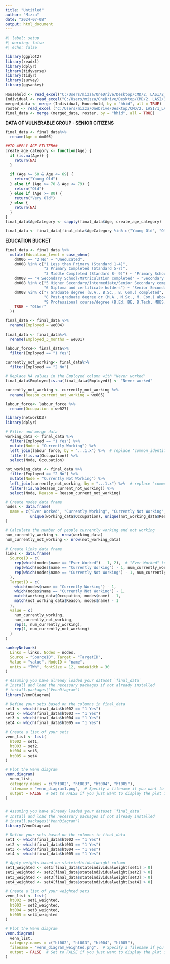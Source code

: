 ---
title: "Untitled"
author: "Mizza"
date: "2024-07-08"
output: html_document
---

```{r}
#| label: setup
#| warning: false
#| echo: false

library(ggplot2)
library(readxl)
library(dplyr)
library(tidyverse)
library(tidyr)
library(survey)
library(ggsankey)

Household <- read_excel("C:/Users/mizza/OneDrive/Desktop/CMD/2. LASI/2_LASI_W1_Household_v4 1.xlsx")
Individual <- read_excel("C:/Users/mizza/OneDrive/Desktop/CMD/2. LASI/3_LASI_W1_Individual_data 1.xlsx")
merged_data <- merge (Individual, Household, by = "hhid", all = TRUE)
roster <- read_excel ("C:/Users/mizza/OneDrive/Desktop/CMD/2. LASI/1_LASI_W1_HH_roster 1.xlsx")
final_data <- merge (merged_data, roster, by = "hhid", all = TRUE)
```



**DATA OF VULNERABLE GROUP - SENIOR CITIZENS**

```{r}
final_data <- final_data%>%
  rename(Age = dm005)
```

```{r}

##TO APPLY AGE FILTER##
create_age_category <- function(Age) {
  if (is.na(Age)) {
    return(NA)
  }
  
  if (Age >= 60 & Age <= 69) {
    return("Young Old")
  } else if (Age >= 70 & Age <= 79) {
    return("Old")
  } else if (Age >= 80) {
    return("Very Old")
  } else {
    return(NA) 
  }
}
final_data$AgeCategory <- sapply(final_data$Age, create_age_category)

final_data <- final_data[final_data$AgeCategory %in% c("Young Old", "Old", "Very Old"), ]
```

**EDUCATION BUCKET**

```{r}
final_data <- final_data %>%
  mutate(Education_level = case_when(
    dm006 == "2 No" ~ "Uneducated",
    dm008 %in% c("1 Less than Primary (Standard 1-4)", 
                 "2 Primary Completed (Standard 5-7)", 
                 "3 Middle Completed (Standard 8- 9)") ~ "Primary School",
    dm008 == "4 Secondary School/Matriculation completed" ~ "Secondary School",
    dm008 %in% c("5 Higher Secondary/Intermediate/Senior Secondary completed", 
                 "6 Diploma and certificate holders") ~ "Senior Secondary School",
    dm008 %in% c("7 Graduate degree (B.A., B.Sc., B. Com.) completed", 
                 "8 Post-graduate degree or (M.A., M.Sc., M. Com.) above (M.Phil, Ph.D., Post-Doc) completed", 
                 "9 Professional course/degree (B.Ed, BE, B.Tech, MBBS, BHMS, BAMS, B.Pharm, BCS, BCA, BBA, LLB, BVSc., B. Arch, M.Ed, ME, M.Tech, MD, M.Pharm, MCS, MCA, MBA,LLM, MVSc., M. Arch, MS, CA, CS, CWA)Completed") ~ "Tertiary Education",
    TRUE ~ "Other"
  ))
```




```{r}
final_data <- final_data %>%
  rename(Employed = we004)
```

```{r}
final_data <- final_data%>%
  rename(Employed_3_months = we001)
```

```{r}
labour_force<- final_data%>%
  filter(Employed == "1 Yes")
```

```{r}
currently_not_working<- final_data%>%
  filter(Employed == "2 No")
```

```{r}

# Replace NA values in the Employed column with "Never worked"
final_data$Employed[is.na(final_data$Employed)] <- "Never worked"
```


```{r}
currently_not_working <- currently_not_working %>%
  rename(Reason_current_not_working = we005)
```

```{r}
labour_force<- labour_force %>%
  rename(Occupation = we027)
```



```{r}
library(networkD3)
library(dplyr)

# Filter and merge data
working_data <- final_data %>%
  filter(Employed == "1 Yes") %>%
  mutate(Node = "Currently Working") %>%
  left_join(labour_force, by = "...1.x") %>%  # replace 'common_identifier' with the actual column name
  filter(!is.na(Occupation)) %>%
  select(Node, Occupation)

not_working_data <- final_data %>%
  filter(Employed == "2 No") %>%
  mutate(Node = "Currently Not Working") %>%
  left_join(currently_not_working, by = "...1.x") %>%  # replace 'common_identifier' with the actual column name
  filter(!is.na(Reason_current_not_working)) %>%
  select(Node, Reason = Reason_current_not_working)

# Create nodes data frame
nodes <- data.frame(
  name = c("Ever Worked", "Currently Working", "Currently Not Working", 
           unique(working_data$Occupation), unique(not_working_data$Reason))
)

# Calculate the number of people currently working and not working
num_currently_working <- nrow(working_data)
num_currently_not_working <- nrow(not_working_data)

# Create links data frame
links <- data.frame(
  SourceID = c(
    rep(which(nodes$name == "Ever Worked") - 1, 2),  # "Ever Worked" to "Currently Working" and "Currently Not Working"
    rep(which(nodes$name == "Currently Working") - 1, num_currently_working),
    rep(which(nodes$name == "Currently Not Working") - 1, num_currently_not_working)
  ),
  TargetID = c(
    which(nodes$name == "Currently Working") - 1,
    which(nodes$name == "Currently Not Working") - 1,
    match(working_data$Occupation, nodes$name) - 1,
    match(not_working_data$Reason, nodes$name) - 1
  ),
  value = c(
    num_currently_working,
    num_currently_not_working,
    rep(1, num_currently_working),
    rep(1, num_currently_not_working)
  )
)

sankeyNetwork(
  Links = links, Nodes = nodes,
  Source = "SourceID", Target = "TargetID",
  Value = "value", NodeID = "name",
  units = "TWh", fontSize = 12, nodeWidth = 30
)
```


```{r}
# Assuming you have already loaded your dataset `final_data`
# Install and load the necessary packages if not already installed
# install.packages("VennDiagram")
library(VennDiagram)

# Define your sets based on the columns in final_data
set1 <- which(final_data$ht002 == "1 Yes")
set2 <- which(final_data$ht003 == "1 Yes")
set3 <- which(final_data$ht004 == "1 Yes")
set4 <- which(final_data$ht005 == "1 Yes")

# Create a list of your sets
venn_list <- list(
  ht002 = set1,
  ht003 = set2,
  ht004 = set3,
  ht005 = set4
)

# Plot the Venn diagram
venn.diagram(
  venn_list,
  category.names = c("ht002", "ht003", "ht004", "ht005"),
  filename = "venn_diagram1.png",  # Specify a filename if you want to save the plot
  output = FALSE  # Set to FALSE if you just want to display the plot in RStudio
)



```


```{r}
# Assuming you have already loaded your dataset `final_data`
# Install and load the necessary packages if not already installed
# install.packages("VennDiagram")
library(VennDiagram)

# Define your sets based on the columns in final_data
set1 <- which(final_data$ht002 == "1 Yes")
set2 <- which(final_data$ht003 == "1 Yes")
set3 <- which(final_data$ht004 == "1 Yes")
set4 <- which(final_data$ht005 == "1 Yes")

# Apply weights based on stateindividualweight column
set1_weighted <- set1[final_data$stateindividualweight[set1] > 0]
set2_weighted <- set2[final_data$stateindividualweight[set2] > 0]
set3_weighted <- set3[final_data$stateindividualweight[set3] > 0]
set4_weighted <- set4[final_data$stateindividualweight[set4] > 0]

# Create a list of your weighted sets
venn_list <- list(
  ht002 = set1_weighted,
  ht003 = set2_weighted,
  ht004 = set3_weighted,
  ht005 = set4_weighted
)

# Plot the Venn diagram
venn.diagram(
  venn_list,
  category.names = c("ht002", "ht003", "ht004", "ht005"),
  filename = "venn_diagram_weighted.png",  # Specify a filename if you want to save the plot
  output = FALSE  # Set to FALSE if you just want to display the plot in RStudio
)
```